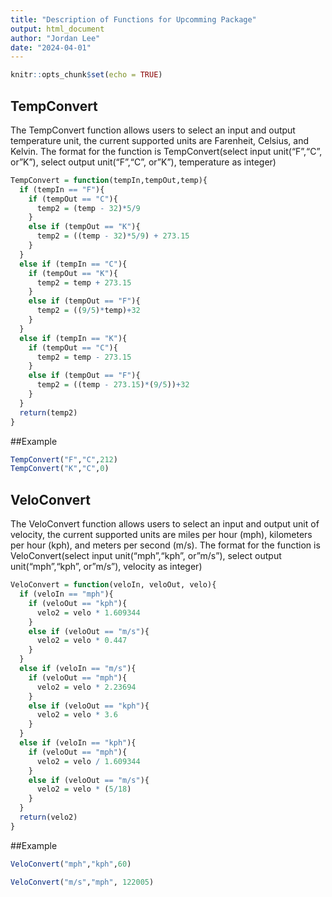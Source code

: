 ---
title: "Description of Functions for Upcomming Package"
output: html_document
author: "Jordan Lee"
date: "2024-04-01"
---

```{r setup, include=FALSE}
knitr::opts_chunk$set(echo = TRUE)
```

## TempConvert

The TempConvert function allows users to select an input and output temperature unit, the current supported units are Farenheit, Celsius, and Kelvin. 
The format for the function is TempConvert(select input unit("F","C", or"K"), select output unit("F","C", or"K"), temperature as integer)


```{r}
TempConvert = function(tempIn,tempOut,temp){
  if (tempIn == "F"){
    if (tempOut == "C"){
      temp2 = (temp - 32)*5/9
    }
    else if (tempOut == "K"){
      temp2 = ((temp - 32)*5/9) + 273.15
    }
  }
  else if (tempIn == "C"){
    if (tempOut == "K"){
      temp2 = temp + 273.15
    }
    else if (tempOut == "F"){
      temp2 = ((9/5)*temp)+32
    }
  }
  else if (tempIn == "K"){
    if (tempOut == "C"){
      temp2 = temp - 273.15
    }
    else if (tempOut == "F"){
      temp2 = ((temp - 273.15)*(9/5))+32
    }
  }
  return(temp2)
}

```

##Example
```{r}
TempConvert("F","C",212)
TempConvert("K","C",0)
```




## VeloConvert

The VeloConvert function allows users to select an input and output unit of velocity, the current supported units are miles per hour (mph), kilometers per hour (kph), and meters per second (m/s). 
The format for the function is VeloConvert(select input unit("mph","kph", or"m/s"), select output unit("mph","kph", or"m/s"), velocity as integer)

```{r}
VeloConvert = function(veloIn, veloOut, velo){
  if (veloIn == "mph"){
    if (veloOut == "kph"){
      velo2 = velo * 1.609344
    }
    else if (veloOut == "m/s"){
      velo2 = velo * 0.447
    }
  }
  else if (veloIn == "m/s"){
    if (veloOut == "mph"){
      velo2 = velo * 2.23694
    }
    else if (veloOut == "kph"){
      velo2 = velo * 3.6
    }
  }
  else if (veloIn == "kph"){
    if (veloOut == "mph"){
      velo2 = velo / 1.609344
    }
    else if (veloOut == "m/s"){
      velo2 = velo * (5/18)
    }
  }
  return(velo2)
}
```

##Example
```{r}
VeloConvert("mph","kph",60)

VeloConvert("m/s","mph", 122005)
```

